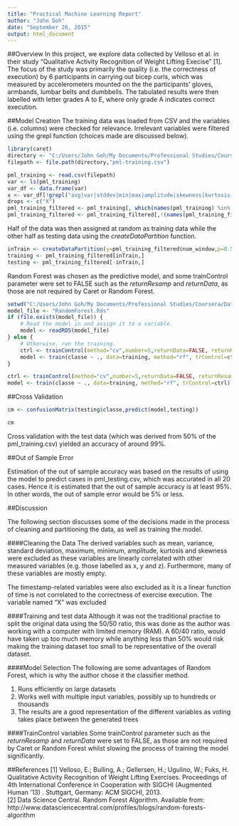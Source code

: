 ```yaml
---
title: "Practical Machine Learning Report"
author: "John Goh"
date: "September 26, 2015"
output: html_document
---
```


##Overview
In this project, we explore data collected by Velloso et al. in their study "Qualitative Activity Recognition of Weight Lifting Execise" [1]. The focus of the study was primarily the quality (i.e. the correctness of execution) by 6 participants in carrying out bicep curls, which was measured by accelerometers mounted on the the participants' gloves, armbands, lumbar belts and dumbbells. The tabulated results were then labelled with letter grades A to E, where only grade A indicates correct execution. 

##Model Creation
The training data was loaded from CSV and the variables (i.e. columns) were checked for relevance. Irrelevant variables were filtered using the grepl function (choices made are discussed below). 

```r
library(caret)
directory <- "C:/Users/John Goh/My Documents/Professional Studies/Coursera/Data Science (John Hopkins)/08 Practical Machine Learning/Assignments/Project"
filepath <- file.path(directory,"pml-training.csv")

```

```r
pml_training <- read.csv(filepath)
var <- ls(pml_training)
var_df <- data.frame(var)
x <- var_df[!grepl("avg|var|stddev|min|max|amplitude|skewness|kurtosis|timestamp",var),]
drops <- c("X")
pml_training_filtered <- pml_training[, which(names(pml_training) %in% x)]
pml_training_filtered <- pml_training_filtered[,!(names(pml_training_filtered) %in% drops)]
```
Half of the data was then assigned at random as training data while the other half as testing data using the *createDataPartition* function.
```r
inTrain <- createDataPartition(y=pml_training_filtered$num_window,p=0.5, list=FALSE)
training <- pml_training_filtered[inTrain,]
testing <- pml_training_filtered[-inTrain,]
```
Random Forest was chosen as the predictive model, and some trainControl parameter were set to FALSE such as the *returnResamp* and *returnData*, as those are not required by Caret or Random Forest.
```r
setwd("C:/Users/John Goh/My Documents/Professional Studies/Coursera/Data Science (John Hopkins)/08 Practical Machine Learning/Assignments/Project")
model_file <- "RandomForest.Rds"
if (file.exists(model_file)) {
    # Read the model in and assign it to a variable.
    model <- readRDS(model_file)
} else {
    # Otherwise, run the training.
    ctrl <- trainControl(method="cv",number=5,returnData=FALSE, returnResamp="none", savePredictions=FALSE)
    model <- train(classe ~ ., data=training, method="rf", trControl=ctrl)
}
```
```r
ctrl <- trainControl(method="cv",number=5,returnData=FALSE, returnResamp="none", savePredictions=FALSE)
model <- train(classe ~ ., data=training, method="rf", trControl=ctrl)
```

##Cross Validation
```r
cm <- confusionMatrix(testing$classe,predict(model,testing))
```

```r
cm
```
Cross validation with the test data (which was derived from 50% of the pml_training.csv) yielded an accuracy of around 99%.

##Out of Sample Error

Estimation of the out of sample accuracy was based on the results of using the model to predict cases in pml_testing.csv, which was accurated in all 20 cases. Hence it is estimated that the out of sample accuracy is at least 95%. In other words, the out of sample error would be 5% or less. 

##Discussion

The following section discusses some of the decisions made in the process of cleaning and partitioning the data, as well as training the model.

####Cleaning the Data
The derived variables such as mean, variance, standard deviation, maximum, minimum, amplitude, kurtosis and skewness were excluded as these variables are linearly correlated with other measured variables (e.g. those labelled as x, y and z). Furthermore, many of these variables are mostly empty. 

The timestamp-related variables were also excluded as it is a linear function of time is not correlated to the correctness of exercise execution. The variable named "X" was excluded 

####Training and test data
Although it was not the traditional practise to split the original data using the 50/50 ratio, this was done as the author was working with a computer with limited memory (RAM). A 60/40 ratio, would have taken up too much memory while anything less than 50% would risk making the training dataset too small to be representative of the overall dataset.  

####Model Selection
The following are some advantages of Random Forest, which is why the author chose it the classifier method. 

1. Runs efficiently on large datasets <br>
2. Works well with multiple input variables, possibly up to hundreds or thousands <br>
3. The results are a good representation of the different variables as voting takes place between the generated trees <br>

####TrainControl variables
Some trainControl parameter such as the *returnResamp* and *returnData* were set to FALSE, as those are not required by Caret or Random Forest whilst slowing the process of training the model significantly. 

##References
[1] Velloso, E.; Bulling, A.; Gellersen, H.; Ugulino, W.; Fuks, H. Qualitative Activity Recognition of Weight Lifting Exercises. Proceedings of 4th International Conference in Cooperation with SIGCHI (Augmented Human '13) . Stuttgart, Germany: ACM SIGCHI, 2013. <br>
[2] Data Science Central. Random Forest Algorithm. Available from: http://www.datasciencecentral.com/profiles/blogs/random-forests-algorithm
